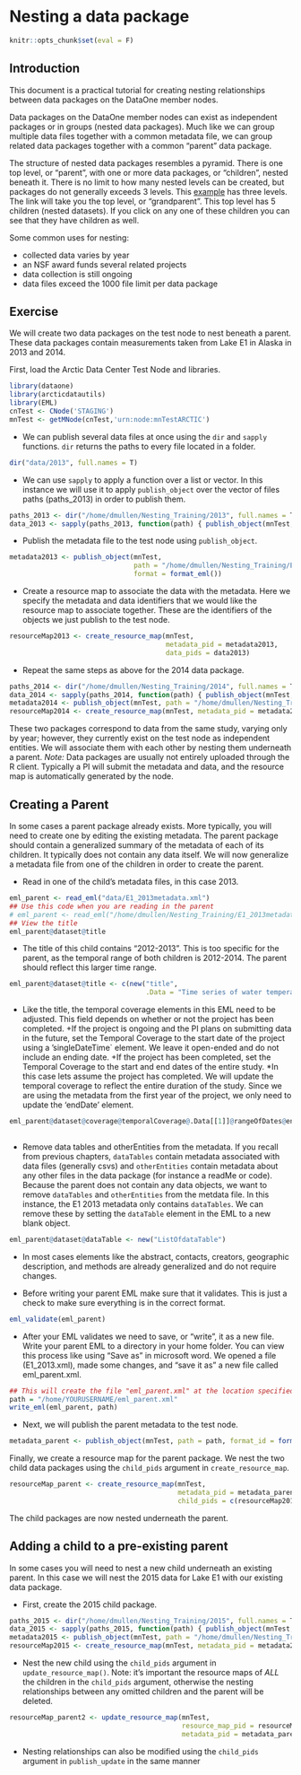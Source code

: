 

# Nesting a data package

```r
knitr::opts_chunk$set(eval = F)
```

## Introduction  

This document is a practical tutorial for creating nesting relationships between data packages on the DataOne member nodes.  

Data packages on the DataOne member nodes can exist as independent packages or in groups (nested data packages).  Much like we can group multiple data files together with a common metadata file, we can group related data packages together with a common "parent" data package.  

The structure of nested data packages resembles a pyramid.  There is one top level, or "parent", with one or more data packages, or "children", nested beneath it.  There is no limit to how many nested levels can be created, but packages do not generally exceeds 3 levels.  This [example](https://arcticdata.io/catalog/#view/urn:uuid:b0eef8b3-5f8a-4799-b823-eebcbee047e3) has three levels.  The link will take you the top level, or "grandparent".  This top level has 5 children (nested datasets). If you click on any one of these children you can see that they have children as well.      

Some common uses for nesting:  

* collected data varies by year
* an NSF award funds several related projects 
* data collection is still ongoing 
* data files exceed the 1000 file limit per data package

## Exercise
  
We will create two data packages on the test node to nest beneath a parent.  These data packages contain measurements taken from Lake E1 in Alaska in 2013 and 2014.  

First, load the Arctic Data Center Test Node and libraries.
  
```r
library(dataone)
library(arcticdatautils)
library(EML)
cnTest <- CNode('STAGING')
mnTest <- getMNode(cnTest,'urn:node:mnTestARCTIC')
```

* We can publish several data files at once using the `dir` and `sapply` functions.  `dir` returns the paths to every file located in a folder.  
  
```r
dir("data/2013", full.names = T)
```
  
* We can use `sapply` to apply a function over a list or vector.  In this instance we will use it to apply `publish_object` over the vector of files paths (paths_2013) in order to publish them.
  
```r
paths_2013 <- dir("/home/dmullen/Nesting_Training/2013", full.names = T)
data_2013 <- sapply(paths_2013, function(path) { publish_object(mnTest, path, format = "text/csv") })
```

* Publish the metadata file to the test node using `publish_object`.
  
```r
metadata2013 <- publish_object(mnTest,
                               path = "/home/dmullen/Nesting_Training/E1_2013metadata.xml",
                               format = format_eml())
```
  
* Create a resource map to associate the data with the metadata.  Here we specify the metadata and data identifiers that we would like the resource map to associate together. These are the identifiers of the objects we just publish to the test node.  
  
```r
resourceMap2013 <- create_resource_map(mnTest,
                                       metadata_pid = metadata2013,
                                       data_pids = data2013)
```
  
* Repeat the same steps as above for the 2014 data package. 
  
```r
paths_2014 <- dir("/home/dmullen/Nesting_Training/2014", full.names = T)
data_2014 <- sapply(paths_2014, function(path) { publish_object(mnTest, path, format = "text/csv") })
metadata2014 <- publish_object(mnTest, path = "/home/dmullen/Nesting_Training/E1_2014metadata.xml", format = format_eml())
resourceMap2014 <- create_resource_map(mnTest, metadata_pid = metadata2014, data_pids = data2014)
```


These two packages correspond to data from the same study, varying only by year; however, they currently exist on the test node as independent entities.  We will associate them with each other by nesting them underneath a parent.  *Note:* Data packages are usually not entirely uploaded through the R client.  Typically a PI will submit the metadata and data, and the resource map is automatically generated by the node.    
  
## Creating a Parent  
In some cases a parent package already exists.  More typically, you will need to create one by editing the existing metadata.  The parent package should contain a generalized summary of the metadata of each of its children.  It typically does not contain any data itself.   We will now generalize a metadata file from one of the children in order to create the parent.  

* Read in one of the child's metadata files, in this case 2013.  
  
```r
eml_parent <- read_eml("data/E1_2013metadata.xml")
## Use this code when you are reading in the parent 
# eml_parent <- read_eml("/home/dmullen/Nesting_Training/E1_2013metadata.xml")
## View the title 
eml_parent@dataset@title
```
  
* The title of this child contains "2012-2013".  This is too specific for the parent, as the temporal range of both children is 2012-2014.  The parent should reflect this larger time range. 
  
```r
eml_parent@dataset@title <- c(new("title",
                                  .Data = "Time series of water temperature, specific conductance, and oxygen from Lake E1, North Slope, Alaska, 2012-2014"))
```
  
* Like the title, the temporal coverage elements in this EML need to be adjusted.  This field depends on whether or not the project has been completed. 
+If the project is ongoing and the PI plans on submitting data in the future, set the Temporal Coverage to the start date of the project using a 'singleDateTime` element.  We leave it open-ended and do not include an ending date. 
+If the project has been completed, set the Temporal Coverage to the start and end dates of the entire study.  *In this case lets assume the project has completed.  We will update the temporal coverage to reflect the entire duration of the study.  Since we are using the metadata from the first year of the project, we only need to update the 'endDate' element.  

```r
eml_parent@dataset@coverage@temporalCoverage@.Data[[1]]@rangeOfDates@endDate@calendarDate <- new("calendarDate",
                                                                                                 "2014-09-20")
```
  
* Remove data tables and otherEntities from the metadata.  If you recall from previous chapters, `dataTables` contain metadata associated with data files (generally csvs) and `otherEntities` contain metadata about any other files in the data package (for instance a readMe or code). Because the parent does not contain any data objects, we want to remove `dataTables` and `otherEntities` from the metdata file. In this instance, the E1 2013 metadata only contains `dataTables`.  We can remove these by setting the `dataTable` element in the EML to a new blank object.  
  
```r
eml_parent@dataset@dataTable <- new("ListOfdataTable")
```

* In most cases elements like the abstract, contacts, creators, geographic description, and methods are already generalized and do not require changes.  
  
* Before writing your parent EML make sure that it validates.  This is just a check to make sure everything is in the correct format.  
  
```r
eml_validate(eml_parent)
```
  
* After your EML validates we need to save, or "write", it as a new file.  Write your parent EML to a directory in your home folder.  You can view this process like using "Save as" in microsoft word.  We opened a file (E1_2013.xml), made some changes, and "save it as" a new file called eml_parent.xml.  
  
```r
## This will create the file "eml_parent.xml" at the location specified by path
path = "/home/YOURUSERNAME/eml_parent.xml"
write_eml(eml_parent, path)
```
  
* Next, we will publish the parent metadata to the test node.  
  
```r
metadata_parent <- publish_object(mnTest, path = path, format_id = format_eml())
```
  
Finally, we create a resource map for the parent package.  We nest the two child data packages using the `child_pids` argument in `create_resource_map`.  
  
```r
resourceMap_parent <- create_resource_map(mnTest, 
                                          metadata_pid = metadata_parent,
                                          child_pids = c(resourceMap2013, resourceMap2014))
```
  
The child packages are now nested underneath the parent.  
  
## Adding a child to a pre-existing parent 
In some cases you will need to nest a new child underneath an existing parent.  In this case we will nest the 2015 data for Lake E1 with our existing data package.    

* First, create the 2015 child package.  
  
```r
paths_2015 <- dir("/home/dmullen/Nesting_Training/2015", full.names = T)
data_2015 <- sapply(paths_2015, function(path) { publish_object(mnTest, path, format = "text/csv") })
metadata2015 <- publish_object(mnTest, path = "/home/dmullen/Nesting_Training/E1_2015metadata.xml", format = format_eml())
resourceMap2015 <- create_resource_map(mnTest, metadata_pid = metadata2015, data_pids = data2015)
```
  
* Nest the new child using the `child_pids` argument in `update_resource_map()`.  Note: it's important the resource maps of *ALL* the children in the `child_pids` argument, otherwise the nesting relationships between any omitted children and the parent will be deleted. 
  
```r
resourceMap_parent2 <- update_resource_map(mnTest, 
                                           resource_map_pid = resourceMap_parent,
                                           metadata_pid = metadata_parent)
```
  
* Nesting relationships can also be modified using the `child_pids` argument in `publish_update` in the same manner